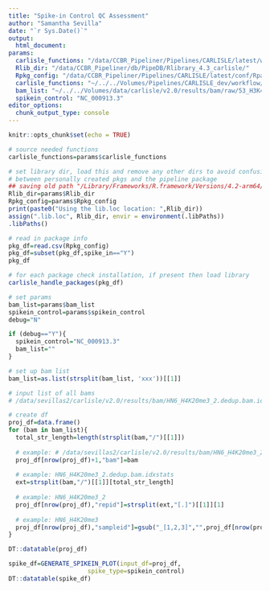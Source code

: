 ```yaml
---
title: "Spike-in Control QC Assessment"
author: "Samantha Sevilla"
date: "`r Sys.Date()`"
output:
  html_document:
params:
  carlisle_functions: "/data/CCBR_Pipeliner/Pipelines/CARLISLE/latest/workflow/scripts/_carlisle_functions.R"
  Rlib_dir: "/data/CCBR_Pipeliner/db/PipeDB/Rlibrary_4.3_carlisle/"
  Rpkg_config: "/data/CCBR_Pipeliner/Pipelines/CARLISLE/latest/conf/Rpack.config"
  carlisle_functions: "~/../../Volumes/Pipelines/CARLISLE_dev/workflow/scripts/_carlisle_functions.R"
  bam_list: "~/../../Volumes/data/carlisle/v2.0/results/bam/raw/53_H3K4me3_1.bam.idxstatsxxx~/../../Volumes/data/carlisle/v2.0/results/bam/raw/53_H3K4me3_2.bam.idxstatsxxx~/../../Volumes/data/carlisle/v2.0/results/bam/raw/HN6_H3K4me3_1.bam.idxstatsxxx~/../../Volumes/data/carlisle/v2.0/results/bam/raw/HN6_H3K4me3_2.bam.idxstatsxxx~/../../Volumes/data/carlisle/v2.0/results/bam/raw/53_H4K20m3_1.bam.idxstatsxxx~/../../Volumes/data/carlisle/v2.0/results/bam/raw/53_H4K20m3_2.bam.idxstatsxxx~/../../Volumes/data/carlisle/v2.0/results/bam/raw/HN6_H4K20me3_1.bam.idxstatsxxx~/../../Volumes/data/carlisle/v2.0/results/bam/raw/HN6_H4K20me3_2.bam.idxstatsxxx~/../../Volumes/data/carlisle/v2.0/results/bam/raw/HN6_IgG_rabbit_negative_control_1.bam.idxstats"
  spikein_control: "NC_000913.3"
editor_options: 
  chunk_output_type: console
---
```


```r
knitr::opts_chunk$set(echo = TRUE)

# source needed functions
carlisle_functions=params$carlisle_functions

# set library dir, load this and remove any other dirs to avoid confusion
# between personally created pkgs and the pipeline package
## saving old path "/Library/Frameworks/R.framework/Versions/4.2-arm64/Resources/library"
Rlib_dir=params$Rlib_dir
Rpkg_config=params$Rpkg_config
print(paste0("Using the lib.loc location: ",Rlib_dir))
assign(".lib.loc", Rlib_dir, envir = environment(.libPaths))
.libPaths()

# read in package info
pkg_df=read.csv(Rpkg_config)
pkg_df=subset(pkg_df,spike_in=="Y")
pkg_df

# for each package check installation, if present then load library
carlisle_handle_packages(pkg_df)
```


```r
# set params
bam_list=params$bam_list
spikein_control=params$spikein_control
debug="N"

if (debug=="Y"){
  spikein_control="NC_000913.3"
  bam_list=""
}

# set up bam list
bam_list=as.list(strsplit(bam_list, 'xxx'))[[1]]
```


```r
# input list of all bams
# /data/sevillas2/carlisle/v2.0/results/bam/HN6_H4K20me3_2.dedup.bam.idxstats

# create df
proj_df=data.frame()
for (bam in bam_list){
  total_str_length=length(strsplit(bam,"/")[[1]])
  
  # example: # /data/sevillas2/carlisle/v2.0/results/bam/HN6_H4K20me3_2.dedup.bam.idxstats
  proj_df[nrow(proj_df)+1,"bam"]=bam
  
  # example: HN6_H4K20me3_2.dedup.bam.idxstats
  ext=strsplit(bam,"/")[[1]][total_str_length]
  
  # example: HN6_H4K20me3_2
  proj_df[nrow(proj_df),"repid"]=strsplit(ext,"[.]")[[1]][1]
  
  # example: HN6_H4K20me3
  proj_df[nrow(proj_df),"sampleid"]=gsub("_[1,2,3]","",proj_df[nrow(proj_df),"repid"])
}

DT::datatable(proj_df)
```

```r
spike_df=GENERATE_SPIKEIN_PLOT(input_df=proj_df,
                      spike_type=spikein_control)
DT::datatable(spike_df)
```

